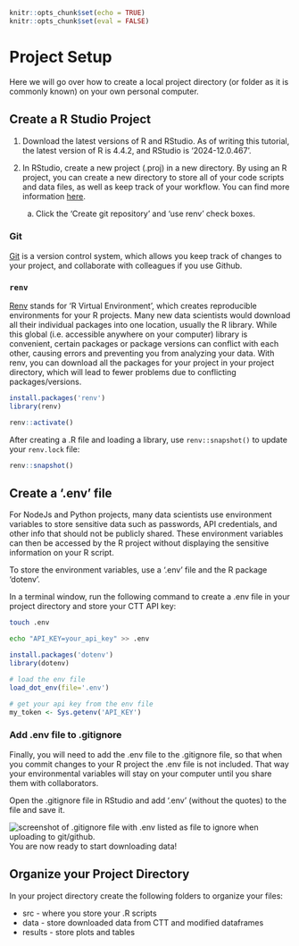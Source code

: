 
```r
knitr::opts_chunk$set(echo = TRUE)
knitr::opts_chunk$set(eval = FALSE)
```

# Project Setup

Here we will go over how to create a local project directory (or folder as it is commonly known) on your own personal computer.

## Create a R Studio Project

1. Download the latest versions of R and RStudio. As of writing this tutorial, the latest version of R is 4.4.2, and RStudio is '2024-12.0.467'.

2. In RStudio, create a new project (.proj) in a new directory. By using an R project, you can create a new directory to store all of your code scripts and data files, as well as keep track of your workflow. You can find more information [here](https://support.posit.co/hc/en-us/articles/200526207-Using-RStudio-Projects).

    a. Click the 'Create git repository' and 'use renv' check boxes.

### Git

[Git](https://git-scm.com/) is a version control system, which allows you keep track of changes to your project, and collaborate with colleagues if you use Github.

### `renv`

[Renv](https://rstudio.github.io/renv/articles/renv.html) stands for 'R Virtual Environment', which creates reproducible environments for your R projects. Many new data scientists would download all their individual packages into one location, usually the R library. While this global (i.e. accessible anywhere on your computer) library is convenient, certain packages or package versions can conflict with each other, causing errors and preventing you from analyzing your data. With renv, you can download all the packages for your project in your project directory, which will lead to fewer problems due to conflicting packages/versions.

```r
install.packages('renv')
library(renv)

renv::activate()
```

After creating a .R file and loading a library, use `renv::snapshot()` to update your `renv.lock` file:

```r
renv::snapshot()
```

## Create a '.env' file

For NodeJs and Python projects, many data scientists use environment variables to store sensitive data such as passwords, API credentials, and other info that should not be publicly shared. These environment variables can then be accessed by the R project without displaying the sensitive information on your R script.

To store the environment variables, use a '.env' file and the R package 'dotenv'.

In a terminal window, run the following command to create a .env file in your project directory and store your CTT API key:
```bash
touch .env

echo "API_KEY=your_api_key" >> .env
```    

```r
install.packages('dotenv')
library(dotenv)

# load the env file
load_dot_env(file='.env')

# get your api key from the env file
my_token <- Sys.getenv('API_KEY')
```

### Add .env file to .gitignore

Finally, you will need to add the .env file to the .gitignore file, so that when you commit changes to your R project the .env file is not included. That way your environmental variables will stay on your computer until you share them with collaborators.

Open the .gitignore file in RStudio and add '.env' (without the quotes) to the file and save it.

![screenshot of .gitignore file with .env listed as file to ignore when uploading to git/github.](images/git-ignore-env.png)
You are now ready to start downloading data!

## Organize your Project Directory

In your project directory create the following folders to organize your files:

* src - where you store your .R scripts
* data - store downloaded data from CTT and modified dataframes
* results - store plots and tables